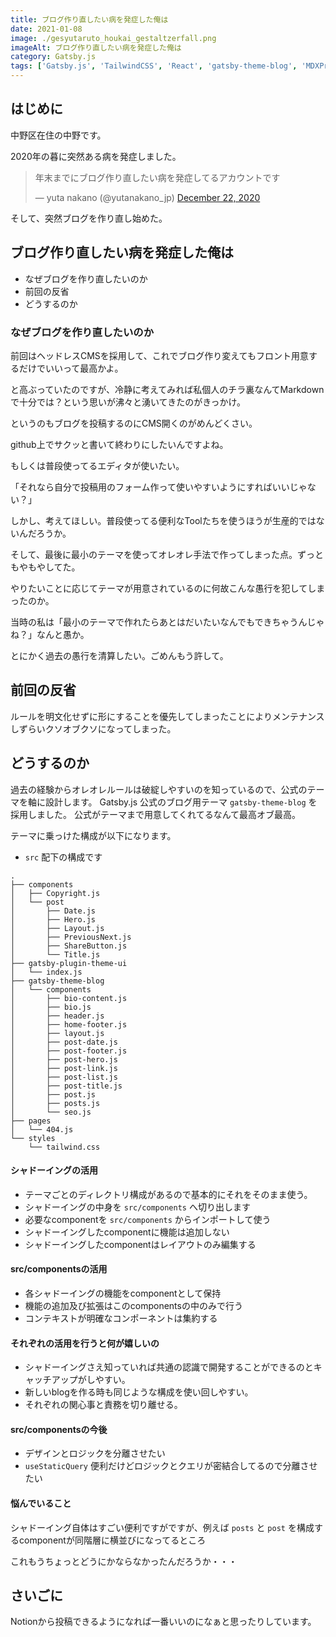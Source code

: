```yaml
---
title: ブログ作り直したい病を発症した俺は
date: 2021-01-08
image: ./gesyutaruto_houkai_gestaltzerfall.png
imageAlt: ブログ作り直したい病を発症した俺は
category: Gatsby.js
tags: ['Gatsby.js', 'TailwindCSS', 'React', 'gatsby-theme-blog', 'MDXProvider']
---
```


## はじめに

中野区在住の中野です。

2020年の暮に突然ある病を発症しました。

<blockquote class="twitter-tweet"><p lang="ja" dir="ltr">年末までにブログ作り直したい病を発症してるアカウントです</p>— yuta nakano (@yutanakano_jp) <a href="[https://twitter.com/yutanakano_jp/status/1341260685062230016?ref_src=twsrc^tfw](https://twitter.com/yutanakano_jp/status/1341260685062230016?ref_src=twsrc%5Etfw)">December 22, 2020</a></blockquote> <script async src="[https://platform.twitter.com/widgets.js](https://platform.twitter.com/widgets.js)" charset="utf-8"></script>

そして、突然ブログを作り直し始めた。

## ブログ作り直したい病を発症した俺は

- なぜブログを作り直したいのか
- 前回の反省
- どうするのか

### なぜブログを作り直したいのか

前回はヘッドレスCMSを採用して、これでブログ作り変えてもフロント用意するだけでいいって最高かよ。

と高ぶっていたのですが、冷静に考えてみれば私個人のチラ裏なんてMarkdownで十分では？という思いが沸々と湧いてきたのがきっかけ。

というのもブログを投稿するのにCMS開くのがめんどくさい。

github上でサクッと書いて終わりにしたいんですよね。

もしくは普段使ってるエディタが使いたい。

「それなら自分で投稿用のフォーム作って使いやすいようにすればいいじゃない？」

しかし、考えてほしい。普段使ってる便利なToolたちを使うほうが生産的ではないんだろうか。

そして、最後に最小のテーマを使ってオレオレ手法で作ってしまった点。ずっともやもやしてた。

やりたいことに応じてテーマが用意されているのに何故こんな愚行を犯してしまったのか。

当時の私は「最小のテーマで作れたらあとはだいたいなんでもできちゃうんじゃね？」なんと愚か。

とにかく過去の愚行を清算したい。ごめんもう許して。

## 前回の反省

ルールを明文化せずに形にすることを優先してしまったことによりメンテナンスしずらいクソオブクソになってしまった。

## どうするのか

過去の経験からオレオレルールは破綻しやすいのを知っているので、公式のテーマを軸に設計します。
Gatsby.js 公式のブログ用テーマ `gatsby-theme-blog` を採用しました。
公式がテーマまで用意してくれてるなんて最高オブ最高。

テーマに乗っけた構成が以下になります。

- `src` 配下の構成です

```
.
├── components
│   ├── Copyright.js
│   └── post
│       ├── Date.js
│       ├── Hero.js
│       ├── Layout.js
│       ├── PreviousNext.js
│       ├── ShareButton.js
│       └── Title.js
├── gatsby-plugin-theme-ui
│   └── index.js
├── gatsby-theme-blog
│   └── components
│       ├── bio-content.js
│       ├── bio.js
│       ├── header.js
│       ├── home-footer.js
│       ├── layout.js
│       ├── post-date.js
│       ├── post-footer.js
│       ├── post-hero.js
│       ├── post-link.js
│       ├── post-list.js
│       ├── post-title.js
│       ├── post.js
│       ├── posts.js
│       └── seo.js
├── pages
│   └── 404.js
└── styles
    └── tailwind.css
```

#### シャドーイングの活用

- テーマごとのディレクトリ構成があるので基本的にそれをそのまま使う。
- シャドーイングの中身を `src/components` へ切り出します
- 必要なcomponentを `src/components` からインポートして使う
- シャドーイングしたcomponentに機能は追加しない
- シャドーイングしたcomponentはレイアウトのみ編集する

#### src/componentsの活用

- 各シャドーイングの機能をcomponentとして保持
- 機能の追加及び拡張はこのcomponentsの中のみで行う
- コンテキストが明確なコンポーネントは集約する

#### それぞれの活用を行うと何が嬉しいの

- シャドーイングさえ知っていれば共通の認識で開発することができるのとキャッチアップがしやすい。
- 新しいblogを作る時も同じような構成を使い回しやすい。
- それぞれの関心事と責務を切り離せる。

#### src/componentsの今後

- デザインとロジックを分離させたい
- `useStaticQuery` 便利だけどロジックとクエリが密結合してるので分離させたい

#### 悩んでいること

シャドーイング自体はすごい便利ですがですが、例えば `posts` と `post` を構成するcomponentが同階層に横並びになってるところ

これもうちょっとどうにかならなかったんだろうか・・・

## さいごに
Notionから投稿できるようになれば一番いいのになぁと思ったりしています。